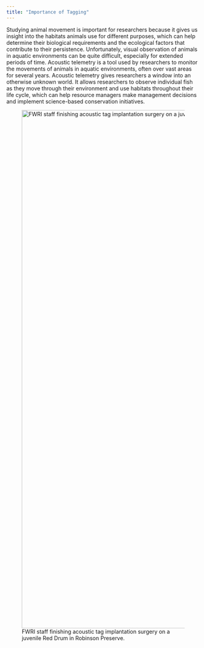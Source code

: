 ```yaml
---
title: "Importance of Tagging"
---
```


Studying animal movement is important for researchers because it gives us insight into the habitats animals use for different purposes, which can help determine their biological requirements and the ecological factors that contribute to their persistence. Unfortunately, visual observation of animals in aquatic environments can be quite difficult, especially for extended periods of time. Acoustic telemetry is a tool used by researchers to monitor the movements of animals in aquatic environments, often over vast areas for several years. Acoustic telemetry gives researchers a window into an otherwise unknown world. It allows researchers to observe individual fish as they move through their environment and use habitats throughout their life cycle, which can help resource managers make management decisions and implement science-based conservation initiatives.

![FWRI staff finishing acoustic tag implantation surgery on a juvenile Red Drum in Robinson Preserve.](/images/tagging1.jpg){width="1350"}
